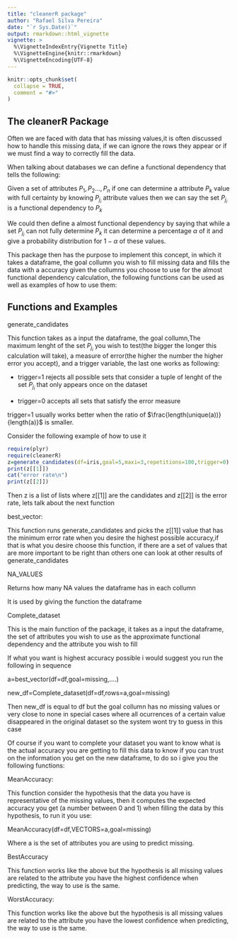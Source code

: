 ```yaml
---
title: "cleanerR package"
author: "Rafael Silva Pereira"
date: "`r Sys.Date()`"
output: rmarkdown::html_vignette
vignette: >
  %\VignetteIndexEntry{Vignette Title}
  %\VignetteEngine{knitr::rmarkdown}
  %\VignetteEncoding{UTF-8}
---
```


```r
knitr::opts_chunk$set(
  collapse = TRUE,
  comment = "#>"
)
```


## The cleanerR Package

Often we are faced with data that has missing values,it is often discussed how to handle this missing data, if we can ignore the rows they appear or if we must find a way to correctly fill the data.



When talking about databases we can define a functional dependency that tells the following:



Given a set of attributes ${P_1,P_2...,P_n}$ if one can determine a attribute $P_k$ value with full certainty by knowing $P_{j_i}$ attribute values then we can say the set $P_{j_i}$ is a functional dependency to $P_k$



We could then define a almost functional dependency by saying that while a set $P_{j_i}$ can not fully determine $P_k$ it can determine a percentage $\alpha$ of it and give a probability distribution for $1-\alpha$ of these values.



This package then has the purpose to implement this concept, in which it takes a dataframe, the goal collumn you wish to fill missing data and fills the data with a accuracy given the collumns you choose to use for the almost functional dependency calculation, the following functions can be used as well as examples of how to use them: 


## Functions and Examples

generate_candidates



This function takes as a input the dataframe, the goal collumn,The maximum lenght of the set $P_{j_i}$ you wish to test(the bigger the longer this calculation will take), a measure of error(the higher the number the higher error you accept), and a trigger variable, the last one works as following:



- trigger=1 rejects all possible sets that consider a tuple of lenght of the set $P_{j_i}$ that only appears once on the dataset



- trigger=0 accepts all sets that satisfy the error measure



trigger=1 usually works better when the ratio of $\frac{length(unique(a))}{length(a)}$ is smaller.



Consider the following example of how to use it
```r
require(plyr)
require(cleanerR)
z=generate_candidates(df=iris,goal=5,maxi=3,repetitions=100,trigger=0)
print(z[[1]])
cat("error rate\n")
print(z[[2]])
```
Then z is a list of lists where z[[1]] are the candidates and z[[2]] is the error rate, lets talk about the next function



best_vector:




This function runs generate_candidates and picks the z[[1]] value that has the minimum error rate when you desire the highest possible accuracy,if that is what you desire choose this function, if there are a set of values that are more important to be right than others one can look at other results of generate_candidates




NA_VALUES



Returns how many NA values the dataframe has in each collumn



It is used by giving the function the dataframe



Complete_dataset



This is the main function of the package, it takes as a input the dataframe, the set of attributes you wish to use as the approximate functional dependency and the attribute you wish to fill



If what you want is highest accuracy possible i would suggest you run the following in sequence



a=best_vector(df=df,goal=missing,....)



new_df=Complete_dataset(df=df,rows=a,goal=missing)



Then new_df is equal to df but the goal collumn has no missing values or very close to none in special cases where all ocurrences of a certain value disappeared in the original dataset so the system wont try to guess in this case



Of course if you want to complete your dataset you want to know what is the actual accuracy you are getting to fill this data to know if you can trust on the information you get on the new dataframe, to do so i give you the following functions:



MeanAccuracy:



This function consider the hypothesis that the data you have is representative of the missing values, then it computes the expected accuracy you get (a number between 0 and 1) when filling the data by this hypothesis, to run it you use:



MeanAccuracy(df=df,VECTORS=a,goal=missing)



Where a is the set of attributes you are using to predict missing.



BestAccuracy



This function works like the above but the hypothesis is all missing values are related to the attribute you have the highest confidence when predicting, the way to use is the same.



WorstAccuracy:



This function works like the above but the hypothesis is all missing values are related to the attribute you have the lowest confidence when predicting, the way to use is the same.


   
